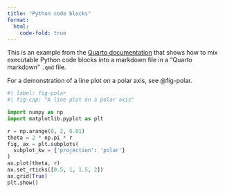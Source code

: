 ```yaml
---
title: "Python code blocks"
format:
  html:
    code-fold: true
---
```


This is an example from the [Quarto documentation](https://quarto.org/docs/computations/python.html)
that shows how to mix executable Python code blocks into a markdown file in a "Quarto markdown" `.qmd` file.

For a demonstration of a line plot on a polar axis, see @fig-polar.

```python
#| label: fig-polar
#| fig-cap: "A line plot on a polar axis"

import numpy as np
import matplotlib.pyplot as plt

r = np.arange(0, 2, 0.01)
theta = 2 * np.pi * r
fig, ax = plt.subplots(
  subplot_kw = {'projection': 'polar'} 
)
ax.plot(theta, r)
ax.set_rticks([0.5, 1, 1.5, 2])
ax.grid(True)
plt.show()
```